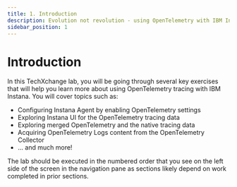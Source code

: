 ```yaml
---
title: 1. Introduction
description: Evolution not revolution - using OpenTelemetry with IBM Instana
sidebar_position: 1
---
```


# Introduction

In this TechXchange lab, you will be going through several key exercises that will help you learn more about using OpenTelemetry tracing with IBM Instana. You will cover topics such as:

- Configuring Instana Agent by enabling OpenTelemetry settings
- Exploring Instana UI for the OpenTelemetry tracing data
- Exploring merged OpenTelemetry and the native tracing data
- Acquiring OpenTelemetry Logs content from the OpenTelemetry Collector
- ... and much more!

The lab should be executed in the numbered order that you see on the left side of the screen in the navigation pane as sections likely depend on work completed in prior sections.